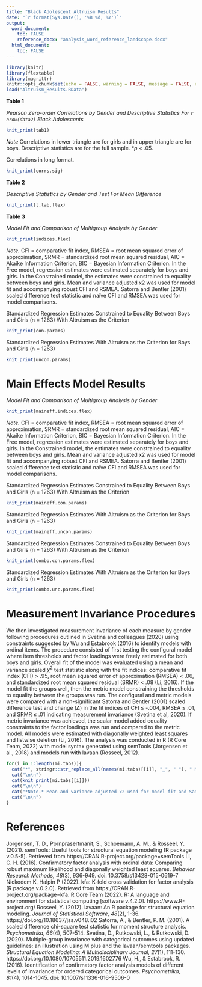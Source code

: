 ```yaml
---
title: "Black Adolescent Altruism Results"
date: "`r format(Sys.Date(), '%B %d, %Y')`"
output:
  word_document:
    toc: FALSE
    reference_docx: "analysis_word_reference_landscape.docx"
  html_document:
    toc: FALSE
---
```


```r
library(knitr)
library(flextable)
library(magrittr)
knitr::opts_chunk$set(echo = FALSE, warning = FALSE, message = FALSE, error = FALSE, results  = 'asis')
load("Altruism_Results.RData")

```

**Table 1**

*Pearson Zero-order Correlations by Gender and Descriptive Statistics For `r nrow(data2)` Black Adolescents*

```r
knit_print(tab1)
```

*Note* Correlations in lower triangle are for girls and in upper triangle are for boys. Descriptive statistics are for the full sample. \**p* < .05.

\newpage

Correlations in long format.

```r
knit_print(corrs.sig)
```

\newpage

**Table 2**

*Descriptive Statistics by Gender and Test For Mean Difference*

```r
knit_print(t.tab.flex)
```


**Table 3**

*Model Fit and Comparison of Multigroup Analysis by Gender*

```r
knit_print(indices.flex)
```

*Note.* CFI = comparative fit index, RMSEA = root mean squared error of approximation, SRMR = standardized root mean squared residual, AIC = Akaike Information Criterion, BIC = Bayesian Information Criterion. In the Free model, regression estimates were estimated separately for boys and girls. In the Constrained model, the estimates were constrained to equality between boys and girls. Mean and variance adjusted x2 was used for model fit and accompanying robust CFI and RSMEA. Satorra and Bentler (2001) scaled difference test statistic and naïve CFI and RMSEA was used for model comparisons.

\newpage

Standardized Regression Estimates Constrained to Equality Between Boys and Girls (n = 1263) With Altruism as the Criterion

```r
knit_print(con.params)
```



Standardized Regression Estimates With Altruism as the Criterion for Boys and Girls (n = 1263)

```r
knit_print(uncon.params)
```

\newpage

# Main Effects Model Results

*Model Fit and Comparison of Multigroup Analysis by Gender*

```r
knit_print(maineff.indices.flex)
```

*Note.* CFI = comparative fit index, RMSEA = root mean squared error of approximation, SRMR = standardized root mean squared residual, AIC = Akaike Information Criterion, BIC = Bayesian Information Criterion. In the Free model, regression estimates were estimated separately for boys and girls. In the Constrained model, the estimates were constrained to equality between boys and girls. Mean and variance adjusted x2 was used for model fit and accompanying robust CFI and RSMEA. Satorra and Bentler (2001) scaled difference test statistic and naïve CFI and RMSEA was used for model comparisons.

\newpage

Standardized Regression Estimates Constrained to Equality Between Boys and Girls (n = 1263) With Altruism as the Criterion

```r
knit_print(maineff.con.params)
```



Standardized Regression Estimates With Altruism as the Criterion for Boys and Girls (n = 1263)

```r
knit_print(maineff.uncon.params)
```

Standardized Regression Estimates Constrained to Equality Between Boys and Girls (n = 1263) With Altruism as the Criterion

```r
knit_print(combo.con.params.flex)
```



Standardized Regression Estimates With Altruism as the Criterion for Boys and Girls (n = 1263)

```r
knit_print(combo.unc.params.flex)
```


\newpage


# Measurement Invariance Procedures

We then investigated measurement invariance of each measure by gender following procedures outlined in Svetina and colleagues (2020) using constraints suggested by Wu and Estabrook (2016) to identify models with ordinal items. The procedure consisted of first testing the configural model where item thresholds and factor loadings were freely estimated for both boys and girls. Overall fit of the model was evaluated using a mean and variance scaled $\chi^2$ test statistic along with the fit indices: comparative fit index (CFI) > .95, root mean squared error of approximation (RMSEA) < .06, and standardized root mean squared residual (SRMR) < .08 (Li, 2016). If the model fit the groups well, then the metric model constraining the thresholds to equality between the groups was run. The configural and metric models were compared with a non-significant Satorra and Bentler (2001) scaled difference test and change ($\Delta$) in the fit indices of CFI ≤ -.004, RMSEA ≤ .01, and SRMR ≤ .01 indicating measurement invariance (Svetina et al, 2020). If metric invariance was achieved, the scalar model added equality constraints to the factor loadings was run and compared to the metric model. All models were estimated with diagonally weighted least squares and listwise deletion (Li, 2016). The analysis was conducted in R (R Core Team, 2022) with model syntax generated using semTools (Jorgensen et al., 2018) and models run with lavaan (Rosseel, 2012).



```r
for(i in 1:length(mi.tabs)){
  cat("*", stringr::str_replace_all(names(mi.tabs)[[i]], "_", " "), " Measurement Invariance by Gender*", sep = "")
  cat("\n\n")
  cat(knit_print(mi.tabs[[i]]))
  cat("\n\n")
  cat("*Note.* Mean and variance adjusted x2 used for model fit and Satorra and Bentler (2001) scaled difference test statistic () and p-value () used for model comparisons.")
  cat("\n\n")
}
```


# References

Jorgensen, T. D., Pornprasertmanit, S., Schoemann, A. M., & Rosseel, Y. (2021). semTools: Useful tools for structural equation modeling [R package v.0.5-5]. Retrieved from https://CRAN.R-project.org/package=semTools
Li, C. H. (2016). Confirmatory factor analysis with ordinal data: Comparing robust maximum likelihood and diagonally weighted least squares. *Behavior Research Methods, 48*(3), 936-949. doi: 10.3758/s13428-015-0619-7
Nickodem K, Halpin P (2022). kfa: K-fold cross validation for factor analysis [R package v.0.2.0]. Retrieved from https://CRAN.R-project.org/package=kfa. 
R Core Team (2022). R: A language and environment for statistical computing [software v.4.2.0]. https://www.R-project.org/
Rosseel, Y. (2012). lavaan: An R package for structural equation modeling. *Journal of Statistical Software, 48*(2), 1-36. https://doi.org/10.18637/jss.v048.i02
Satorra, A., & Bentler, P. M. (2001). A scaled difference chi-square test statistic for moment structure analysis. *Psychometrika, 66*(4), 507-514.
Svetina, D., Rutkowski, L., & Rutkowski, D. (2020). Multiple-group invariance with categorical outcomes using updated guidelines: an illustration using M plus and the lavaan/semtools packages. *Structural Equation Modeling: A Multidisciplinary Journal, 27*(1), 111-130. https://doi.org/10.1080/10705511.2019.1602776
Wu, H., & Estabrook, R. (2016). Identification of confirmatory factor analysis models of different levels of invariance for ordered categorical outcomes. *Psychometrika, 81*(4), 1014-1045. doi: 10.1007/s11336-016-9506-0


